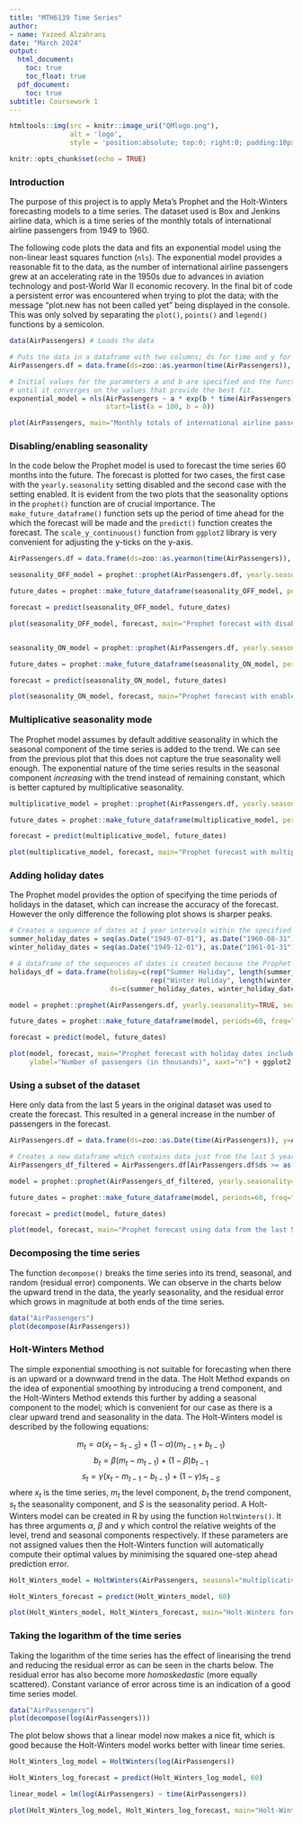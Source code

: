 ---
title: "MTH6139 Time Series"
author:
- name: Yazeed Alzahrani
date: "March 2024"
output:
  html_document:
    toc: true
    toc_float: true
  pdf_document:
    toc: true
subtitle: Coursework 1
---

```{r, echo=FALSE}
htmltools::img(src = knitr::image_uri("QMlogo.png"), 
               alt = 'logo', 
               style = 'position:absolute; top:0; right:0; padding:10px; width:30%;')
```

```{r setup, include=FALSE}
knitr::opts_chunk$set(echo = TRUE)


```

### Introduction

The purpose of this project is to apply Meta's Prophet and the Holt-Winters forecasting
models to a time series. The dataset used is Box and Jenkins airline data, which is a time series of the monthly totals of international airline passengers from 1949 to 1960.

The following code plots the data and fits an exponential model using the non-linear least squares function (`nls`). The exponential model provides a reasonable fit to the data, as the number of international airline passengers grew at an accelerating rate in the 1950s due to advances in aviation technology and post-World War II economic recovery. In the final bit of code a persistent error was encountered when trying to plot the data; with the message "plot.new has not been called yet" being displayed in the console. This was only solved by separating the `plot()`, `points()` and `legend()` functions by a semicolon.

```{r, warning=FALSE}
data(AirPassengers) # Loads the data

# Puts the data in a dataframe with two columns; ds for time and y for the number of passengers
AirPassengers.df = data.frame(ds=zoo::as.yearmon(time(AirPassengers)), y=AirPassengers)

# Initial values for the parameters a and b are specified and the function iterates through values of a and b
# until it converges on the values that provide the best fit.
exponential_model = nls(AirPassengers ~ a * exp(b * time(AirPassengers)), data = AirPassengers.df,
                        start=list(a = 100, b = 0))

plot(AirPassengers, main="Monthly totals of international airline passengers from 1949 to 1960", xlab = "Year", ylab ="Number of passengers (in thousands)"); points(time(AirPassengers), fitted(exponential_model), type="l", col="red"); legend("topleft", legend="Fitted exponential model", col="red", lty=1)
```



### Disabling/enabling seasonality

In the code below the Prophet model is used to forecast the time series 60 months into the future. The forecast is plotted for two cases, the first case with the `yearly.seasonality` setting disabled and the second case with the setting enabled. It is evident from the two plots that the seasonality options in the `prophet()` function are of crucial importance. The `make_future_dataframe()` function sets up the period of time ahead for the which the forecast will be made and the `predict()` function creates the forecast. The `scale_y_continuous()` function from `ggplot2` library is very convenient for adjusting the y-ticks on the y-axis.

```{r, message=FALSE}
AirPassengers.df = data.frame(ds=zoo::as.yearmon(time(AirPassengers)), y=AirPassengers)

seasonality_OFF_model = prophet::prophet(AirPassengers.df, yearly.seasonality=FALSE)

future_dates = prophet::make_future_dataframe(seasonality_OFF_model, periods=60, freq="month")

forecast = predict(seasonality_OFF_model, future_dates)

plot(seasonality_OFF_model, forecast, main="Prophet forecast with disabled seasonality", xlabel="Year", ylabel="Number of passengers (in thousands)", xaxt="n") + ggplot2::scale_y_continuous(breaks = seq(0, 1000, by=100))


seasonality_ON_model = prophet::prophet(AirPassengers.df, yearly.seasonality=TRUE)

future_dates = prophet::make_future_dataframe(seasonality_ON_model, periods=60, freq="month")

forecast = predict(seasonality_ON_model, future_dates)

plot(seasonality_ON_model, forecast, main="Prophet forecast with enabled seasonality", xlabel="Year", ylabel="Number of passengers (in thousands)", xaxt="n") + ggplot2::scale_y_continuous(breaks = seq(0, 1000, by=100))
```


### Multiplicative seasonality mode

The Prophet model assumes by default additive seasonality in which the seasonal component of the time series is added to the trend. We can see from the previous plot that this does not capture the true seasonality well enough. The exponential nature of the time series results in the seasonal component *increasing* with the trend instead of remaining constant, which is better captured by multiplicative seasonality.

```{r, message=FALSE}
multiplicative_model = prophet::prophet(AirPassengers.df, yearly.seasonality=TRUE, seasonality.mode = "multiplicative")

future_dates = prophet::make_future_dataframe(multiplicative_model, periods=60, freq="month")

forecast = predict(multiplicative_model, future_dates)

plot(multiplicative_model, forecast, main="Prophet forecast with multiplicative seasonality", xlabel="Year", ylabel="Number of passengers (in thousands)", xaxt="n") + ggplot2::scale_y_continuous(breaks = seq(0, 1000, by=100))
```

### Adding holiday dates

The Prophet model provides the option of specifying the time periods of holidays in the dataset, which can increase the accuracy of the forecast. However the only difference the following plot shows is sharper peaks.

```{r, message=FALSE}
# Creates a sequence of dates at 1 year intervals within the specified time periods.
summer_holiday_dates = seq(as.Date("1949-07-01"), as.Date("1960-08-31"), by="year")
winter_holiday_dates = seq(as.Date("1949-12-01"), as.Date("1961-01-31"), by="year")

# A dataframe of the sequences of dates is created because the Prophet model can only work with dataframes.
holidays_df = data.frame(holiday=c(rep("Summer Holiday", length(summer_holiday_dates)),
                                   rep("Winter Holiday", length(winter_holiday_dates))),
                         ds=c(summer_holiday_dates, winter_holiday_dates))

model = prophet::prophet(AirPassengers.df, yearly.seasonality=TRUE, seasonality.mode = "multiplicative", holidays = holidays_df)

future_dates = prophet::make_future_dataframe(model, periods=60, freq="month")

forecast = predict(model, future_dates)

plot(model, forecast, main="Prophet forecast with holiday dates included in the model", xlabel="Year",
     ylabel="Number of passengers (in thousands)", xaxt="n") + ggplot2::scale_y_continuous(breaks = seq(0, 1000, by=100))
```

### Using a subset of the dataset

Here only data from the last 5 years in the original dataset was used to create the forecast. This resulted in a general increase in the number of passengers in the forecast.

```{r, message=FALSE}
AirPassengers.df = data.frame(ds=zoo::as.Date(time(AirPassengers)), y=AirPassengers)

# Creates a new dataframe which contains data just from the last 5 years only.
AirPassengers_df_filtered = AirPassengers.df[AirPassengers.df$ds >= as.Date("1955-01-01"),]

model = prophet::prophet(AirPassengers_df_filtered, yearly.seasonality=TRUE, seasonality.mode = "multiplicative")

future_dates = prophet::make_future_dataframe(model, periods=60, freq="month")

forecast = predict(model, future_dates)

plot(model, forecast, main="Prophet forecast using data from the last 5 years", xlabel="Year", ylabel="Number of passengers (in thousands)", xaxt="n") + ggplot2::scale_y_continuous(breaks=seq(0, 1000, by=100)) + ggplot2::scale_x_datetime(date_breaks="1 year", date_labels="%Y")
```

### Decomposing the time series

The function `decompose()` breaks the time series into its trend, seasonal, and random (residual error) components. We can observe in the charts below the upward trend in the data, the yearly seasonality, and the residual error which grows in magnitude at both ends of the time series.

```{r}
data("AirPassengers")
plot(decompose(AirPassengers))
```

### Holt-Winters Method

The simple exponential smoothing is not suitable for forecasting when there is an upward or a downward trend in the data. The Holt Method expands on the idea of exponential smoothing by introducing a trend component, and the Holt-Winters Method extends this further by adding a seasonal component to the model; which is convenient for our case as there is a clear upward trend and seasonality in the data. The Holt-Winters model is described by the following equations:

$$m_t = \alpha(x_t-s_{t-S})+(1-\alpha)(m_{t-1}+b_{t-1})$$
$$b_t = \beta(m_t-m_{t-1})+(1-\beta)b_{t-1}$$
$$s_t = \gamma(x_t-m_{t-1}-b_{t-1})+(1-\gamma)s_{t-S}$$
where $x_t$ is the time series, $m_t$ the level component, $b_t$ the trend component, $s_t$ the seasonality component, and $S$ is the seasonality period. A Holt-Winters model can be created in R by using the function `HoltWinters()`. It has three arguments $\alpha$, $\beta$ and $\gamma$ which control the relative weights of the level, trend and seasonal components respectively. If these parameters are not assigned values then the Holt-Winters function will automatically compute their optimal values by minimising the squared one-step ahead prediction error.

```{r}
Holt_Winters_model = HoltWinters(AirPassengers, seasonal="multiplicative")

Holt_Winters_forecast = predict(Holt_Winters_model, 60)

plot(Holt_Winters_model, Holt_Winters_forecast, main="Holt-Winters forecasting", xlab="Year", ylab="Number of passengers (in thousands)"); legend("topleft", legend=c("Holt-Winters forecast", "Data"), col=c("red", "black"), lty=1)
```


### Taking the logarithm of the time series

Taking the logarithm of the time series has the effect of linearising the trend and reducing the residual error as can be seen in the charts below. The residual error has also become more _homoskedastic_ (more equally scattered). Constant variance of error across time is an indication of a good time series model.

```{r}
data("AirPassengers")
plot(decompose(log(AirPassengers)))
```

The plot below shows that a linear model now makes a nice fit, which is good because the Holt-Winters model works better with linear time series.

```{r}
Holt_Winters_log_model = HoltWinters(log(AirPassengers))

Holt_Winters_log_forecast = predict(Holt_Winters_log_model, 60)

linear_model = lm(log(AirPassengers) ~ time(AirPassengers))

plot(Holt_Winters_log_model, Holt_Winters_log_forecast, main="Holt-Winters forecasting using the logarithm", xlab="Year", ylab="log of no. of passengers"); points(time(AirPassengers), fitted(linear_model), type="l", col="blue"); legend("topleft", legend=c("Holt-Winters forecast", "Fitted linear model", "Data"), col=c("red", "blue", "black"), lty=1)
```

